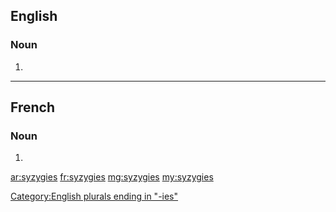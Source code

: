 ==English==

===Noun===
{{head|en|plural}}

# {{plural of|syzygy|lang=en|nocat=1}}

[[Category:English plurals ending in "-ies"]]

----

==French==

===Noun===
{{head|fr|plural}}

# {{plural of|syzygie|lang=fr|nocat=1}}

[[ar:syzygies]]
[[fr:syzygies]]
[[mg:syzygies]]
[[my:syzygies]]